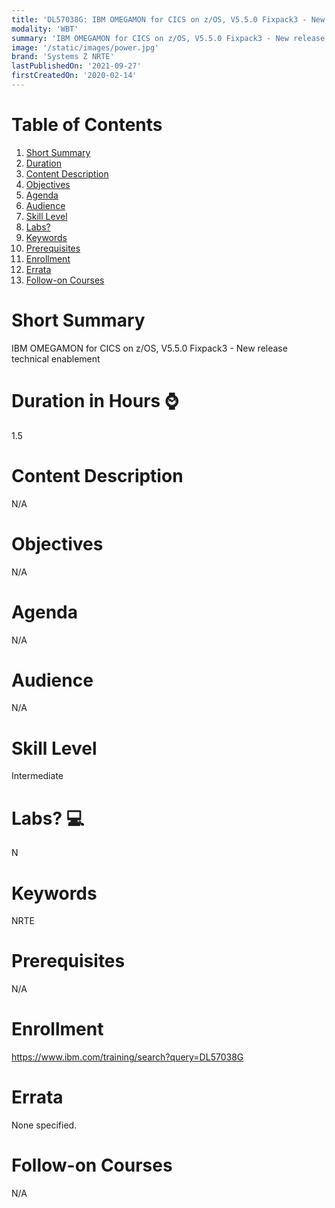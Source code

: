 ```yaml
---
title: 'DL57038G: IBM OMEGAMON for CICS on z/OS, V5.5.0 Fixpack3 - New release technical enablement'
modality: 'WBT'
summary: 'IBM OMEGAMON for CICS on z/OS, V5.5.0 Fixpack3 - New release technical enablement'
image: '/static/images/power.jpg'
brand: 'Systems Z NRTE'
lastPublishedOn: '2021-09-27'
firstCreatedOn: '2020-02-14'
---
```

# Table of Contents
1.  [Short Summary](#short-summary)
2.  [Duration](#duration-in-hours-)
3.  [Content Description](#content-description)
4.  [Objectives](#objectives)
5.  [Agenda](#agenda)
6.  [Audience](#audience)
7.  [Skill Level](#skill-level)
8.  [Labs?](#labs-)
9.  [Keywords](#keywords)
10. [Prerequisites](#prerequisites)
11. [Enrollment](#enrollment)
12. [Errata](#errata)
13. [Follow-on Courses](#follow-on-courses)

# Short Summary
IBM OMEGAMON for CICS on z/OS, V5.5.0 Fixpack3 - New release technical enablement

# Duration in Hours ⌚
1.5

# Content Description
N/A

# Objectives
N/A

# Agenda
N/A

# Audience
N/A

# Skill Level
Intermediate        

# Labs? 💻
N

# Keywords
NRTE

# Prerequisites
N/A

# Enrollment
https://www.ibm.com/training/search?query=DL57038G

# Errata
None specified.

# Follow-on Courses
N/A

